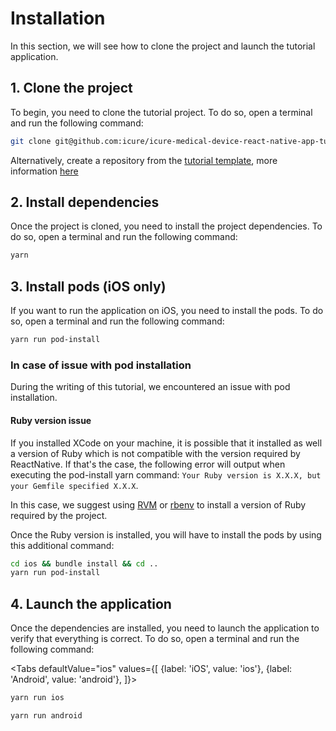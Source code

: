 
# Installation

In this section, we will see how to clone the project and launch the tutorial application.

## 1. Clone the project

To begin, you need to clone the tutorial project. To do so, open a terminal and run the following command:

```bash
git clone git@github.com:icure/icure-medical-device-react-native-app-tutorial-template.git
```
Alternatively, create a repository from the [tutorial template](https://github.com/icure/icure-medical-device-react-native-app-tutorial-template), more information [here](https://docs.github.com/en/repositories/creating-and-managing-repositories/creating-a-repository-from-a-template)

## 2. Install dependencies

Once the project is cloned, you need to install the project dependencies. To do so, open a terminal and run the following command:

```bash
yarn
```

## 3. Install pods (iOS only)

If you want to run the application on iOS, you need to install the pods. To do so, open a terminal and run the following command:

```bash
yarn run pod-install
```

### In case of issue with pod installation

During the writing of this tutorial, we encountered an issue with pod installation.

#### Ruby version issue

If you installed XCode on your machine, it is possible that it installed as well a version of Ruby which is not compatible with the version required by ReactNative. If that's the case, the following error will output when executing the pod-install yarn command: `Your Ruby version is X.X.X, but your Gemfile specified X.X.X`. 

In this case, we suggest using [RVM](https://rvm.io/) or [rbenv](https://github.com/rbenv/rbenv) to install a version of Ruby required by the project.

Once the Ruby version is installed, you will have to install the pods by using this additional command: 

```bash
cd ios && bundle install && cd ..
yarn run pod-install
```

## 4. Launch the application

Once the dependencies are installed, you need to launch the application to verify that everything is correct. To do so, open a terminal and run the following command:

<Tabs
    defaultValue="ios"
    values={[
        {label: 'iOS', value: 'ios'},
        {label: 'Android', value: 'android'},
    ]}>
<TabItem value="ios">

```bash
yarn run ios
```

</TabItem>
<TabItem value="android">

```bash
yarn run android
```

</TabItem>
</Tabs>
